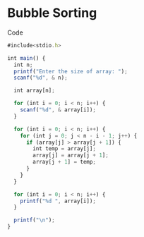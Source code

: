# Bubble Sorting

Code

```js
#include<stdio.h>

int main() {
  int n;
  printf("Enter the size of array: ");
  scanf("%d", & n);

  int array[n];

  for (int i = 0; i < n; i++) {
    scanf("%d", & array[i]);
  }

  for (int i = 0; i < n; i++) {
    for (int j = 0; j < n - i - 1; j++) {
      if (array[j] > array[j + 1]) {
        int temp = array[j];
        array[j] = array[j + 1];
        array[j + 1] = temp;
      }
    }
  }

  for (int i = 0; i < n; i++) {
    printf("%d ", array[i]);
  }

  printf("\n");
}
```
